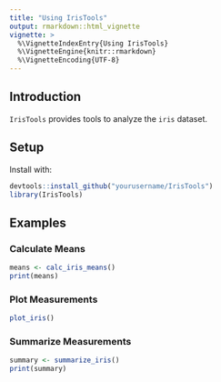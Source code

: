---
title: "Using IrisTools"
output: rmarkdown::html_vignette
vignette: >
  %\VignetteIndexEntry{Using IrisTools}
  %\VignetteEngine{knitr::rmarkdown}
  %\VignetteEncoding{UTF-8}
---

## Introduction
`IrisTools` provides tools to analyze the `iris` dataset.

## Setup
Install with:
```r
devtools::install_github("yourusername/IrisTools")
library(IrisTools)
```

## Examples
### Calculate Means
```r
means <- calc_iris_means()
print(means)
```

### Plot Measurements
```r
plot_iris()
```

### Summarize Measurements
```r
summary <- summarize_iris()
print(summary)
```
